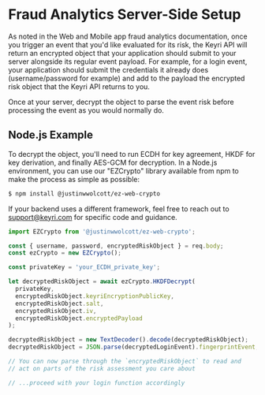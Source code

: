 
# Fraud Analytics Server-Side Setup

As noted in the Web and Mobile app fraud analytics documentation, once you trigger an event that you'd like evaluated for its risk, the Keyri API will return an encrypted object that your application should submit to your server alongside its regular event payload. For example, for a login event, your application should submit the credentials it already does (username/password for example) and add to the payload the encrypted risk object that the Keyri API returns to you.

Once at your server, decrypt the object to parse the event risk before processing the event as you would normally do.

## Node.js Example

To decrypt the object, you'll need to run ECDH for key agreement, HKDF for key derivation, and finally AES-GCM for decryption. In a Node.js environment, you can use our "EZCrypto" library available from npm to make the process as simple as possible:

```bash
$ npm install @justinwwolcott/ez-web-crypto
```

If your backend uses a different framework, feel free to reach out to support@keyri.com for specific code and guidance.

```typescript
import EZCrypto from '@justinwwolcott/ez-web-crypto';

const { username, password, encryptedRiskObject } = req.body;
const ezCrypto = new EZCrypto();

const privateKey = 'your_ECDH_private_key';

let decryptedRiskObject = await ezCrypto.HKDFDecrypt(
  privateKey,
  encryptedRiskObject.keyriEncryptionPublicKey,
  encryptedRiskObject.salt,
  encryptedRiskObject.iv,
  encryptedRiskObject.encryptedPayload
);

decryptedRiskObject = new TextDecoder().decode(decryptedRiskObject);
decryptedRiskObject = JSON.parse(decryptedLoginEvent).fingerprintEvent;

// You can now parse through the `encryptedRiskObject` to read and
// act on parts of the risk assessment you care about

// ...proceed with your login function accordingly
```

